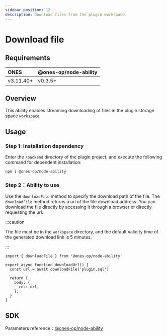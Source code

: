 ```yaml
---
sidebar_position: 12
description: Download files from the plugin workspace.
---
```


# Download file

## Requirements

| ONES      | @ones-op/node-ability |
| :-------- | :-------------------- |
| v3.11.40+ | v0.3.5+               |

## Overview

This ability enables streaming downloading of files in the plugin storage space `workspace`

## Usage

### Step 1: Installation dependency

Enter the `/backend` directory of the plugin project, and execute the following command for dependent installation:

```shell
npm i @ones-op/node-ability
```

### Step 2：Ability to use

Use the `downloadFile` method to specify the download path of the file. The `downloadFile` method returns a url of the file download address. You can download the file directly by accessing it through a browser or directly requesting the url.

:::caution

The file must be in the `workspace` directory, and the default validity time of the generated download link is 5 minutes.

:::

```tsx
import { downloadFile } from '@ones-op/node-ability'

export async function downloadUrl() {
  const url = await downloadFile('plugin.sql')

  return {
    body: {
      res: url,
    },
  }
}
```

## SDK

Parameters reference：[@ones-op/node-ability](../../reference/packages/node-ability/node-ability.mdx)
